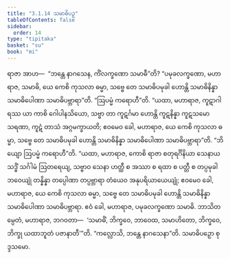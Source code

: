 ```yaml
---
title: "3.1.14 သမာဓိပဉှ"
tableOfContents: false
sidebar:
  order: 14
type: "tipitaka"
basket: "su"
book: "mi"
---
```



<DynamicBreadcrumb />

<Division number="37" book="mi" e="ch" v="28">

<Paragraph number="163" book="mi">
ရာဇာ အာဟ—  “ဘန္တေ နာဂသေန, ကိံလက္ခဏော သမာဓီ”တိ? “ပမုခလက္ခဏော, မဟာရာဇ, သမာဓိ, ယေ ကေစိ ကုသလာ ဓမ္မာ, သဗ္ဗေ တေ သမာဓိပမုခါ ဟောန္တိ သမာဓိနိန္နာ သမာဓိပေါဏာ သမာဓိပဗ္ဘာရာ”တိ.
</Paragraph>

<Paragraph number="164" book="mi">
“ဩပမ္မံ ကရောဟီ”တိ. “ယထာ, မဟာရာဇ, ကူဋာဂါရဿ ယာ ကာစိ ဂေါပါနသိယော, သဗ္ဗာ တာ ကူဋင်္ဂမာ ဟောန္တိ ကူဋနိန္နာ ကူဋသမောသရဏာ, ကူဋံ တာသံ အဂ္ဂမက္ခာယတိ; ဧဝမေဝ ခေါ, မဟာရာဇ, ယေ ကေစိ ကုသလာ ဓမ္မာ, သဗ္ဗေ တေ သမာဓိပမုခါ ဟောန္တိ သမာဓိနိန္နာ သမာဓိပေါဏာ သမာဓိပဗ္ဘာရာ”တိ.
</Paragraph>

<Paragraph number="165" book="mi">
“ဘိယျော ဩပမ္မံ ကရောဟီ”တိ. “ယထာ, မဟာရာဇ, ကောစိ ရာဇာ စတုရင်္ဂိနိယာ သေနာယ သဒ္ဓိံ သင်္ဂါမံ ဩတရေယျ, သဗ္ဗာဝ သေနာ ဟတ္ထီ စ အဿာ စ ရထာ စ ပတ္တီ စ တပ္ပမုခါ ဘဝေယျုံ တန္နိန္နာ တပ္ပေါဏာ တပ္ပဗ္ဘာရာ တံယေဝ အနုပရိယာယေယျုံ; ဧဝမေဝ ခေါ, မဟာရာဇ, ယေ ကေစိ ကုသလာ ဓမ္မာ, သဗ္ဗေ တေ သမာဓိပမုခါ ဟောန္တိ သမာဓိနိန္နာ သမာဓိပေါဏာ သမာဓိပဗ္ဘာရာ. ဧဝံ ခေါ, မဟာရာဇ, ပမုခလက္ခဏော သမာဓိ. ဘာသိတမ္ပေတံ, မဟာရာဇ, ဘဂဝတာ—  ‘သမာဓိံ, ဘိက္ခဝေ, ဘာဝေထ, သမာဟိတော, ဘိက္ခဝေ, ဘိက္ခု ယထာဘူတံ ပဇာနာတီ’”တိ.
</Paragraph>

<Paragraph number="166" book="mi">
“ကလ္လောသိ, ဘန္တေ နာဂသေနာ”တိ.

</Paragraph>
</Division>

<Paragraph number="167" type="center" book="mi">
သမာဓိပဉှော စုဒ္ဒသမော.
</Paragraph>